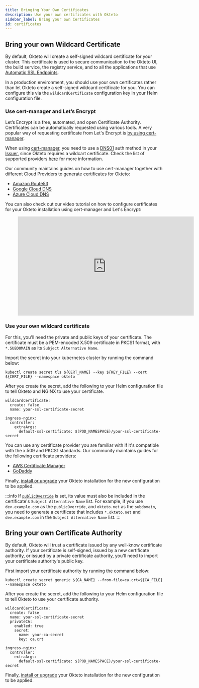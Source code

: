 ```yaml
---
title: Bringing Your Own Certificates
description: Use your own certificates with Okteto
sidebar_label: Bring your own Certificates
id: certificates
---
```


## Bring your own Wildcard Certificate

By default, Okteto will create a self-signed wildcard certificate for your cluster. This certificate is used to secure communication to the Okteto UI, the build service, the registry service, and to all the applications that use [Automatic SSL Endpoints](core/ingress/automatic-ssl).

In a production environment, you should use your own certificates rather than let Okteto create a self-signed wildcard certificate for you. You can configure this via the `wildcardCertificate` configuration key in your Helm configuration file.

### Use cert-manager and Let’s Encrypt

Let’s Encrypt is a free, automated, and open Certificate Authority. Certificates can be automatically requested using various tools. A very popular way of requesting certificate from Let's Encrypt is [by using cert-manager](https://github.com/cert-manager/cert-manager).

When using [cert-manager](https://cert-manager.io/), you need to use a [DNS01](https://cert-manager.io/docs/configuration/acme/dns01/#delegated-domains-for-dns01) auth method in your [Issuer](https://cert-manager.io/docs/concepts/issuer/), since Okteto requires a wildcart certificate.
Check the list of supported providers [here](https://cert-manager.io/docs/configuration/acme/dns01/) for more information.

Our community maintains guides on how to use cert-manager together with different Cloud Providers to generate certificates for Okteto:

- [Amazon Route53](https://community.okteto.com/t/how-do-i-configure-okteto-with-cert-manager-and-aws-route53/273/2)
- [Google Cloud DNS](https://community.okteto.com/t/how-do-i-configure-okteto-with-cert-manager-and-google-cloud-dns/274/2)
- [Azure Cloud DNS](https://community.okteto.com/t/how-do-i-configure-okteto-with-cert-manager-and-azure-cloud-dns/275/2)

You can also check out our video tutorial on how to configure certificates for your Okteto installation using cert-manager and Let's Encrypt:

<figure class="video_container">
  <iframe width="560" height="315" src="https://www.youtube.com/embed/sqfgttiZ24o" title="YouTube video player" frameborder="0" allow="accelerometer; autoplay; clipboard-write; encrypted-media; gyroscope; picture-in-picture; web-share" allowfullscreen></iframe>
</figure>


### Use your own wildcard certificate

For this, you'll need the private and public keys of your certificate. The certificate must be a PEM-encoded X.509 certificate in PKCS1 format, with `*.SUBDOMAIN` as its `Subject Alternative Name`.

Import the secret into your kubernetes cluster by running the command below:

```
kubectl create secret tls ${CERT_NAME} --key ${KEY_FILE} --cert ${CERT_FILE} --namespace okteto
```

After you create the secret, add the following to your Helm configuration file to tell Okteto and NGINX to use your certificate.

```
wildcardCertificate:
  create: false
  name: your-ssl-certificate-secret

ingress-nginx:
  controller:
    extraArgs:
      default-ssl-certificate: $(POD_NAMESPACE)/your-ssl-certificate-secret
```

You can use any certificate provider you are familiar with if it's compatible with the x.509 and PKCS1 standards. Our community maintains guides for the following certificate providers:

- [AWS Certificate Manager](https://community.okteto.com/t/how-do-i-configure-okteto-with-aws-certificate-manager/272)
- [GoDaddy](https://community.okteto.com/t/how-do-i-bring-my-godaddy-certificate-to-okteto/578/1)


Finally, [install or upgrade](get-started/quickstart-guide.mdx) your Okteto installation for the new configuration to be applied.

:::info
If [`publicOverride`](reference/helm-chart-values.mdx#publicoverride) is set, its value must also be included in the certificate's `Subject Alternative Name` list. For example, if you use `dev.example.com` as the `publicOverride`, and `okteto.net` as the `subdomain`, you need to generate a certificate that includes `*.okteto.net` and `dev.example.com` in the `Subject Alternative Name` list. 
:::

## Bring your own Certificate Authority

By default, Okteto will trust a certificate issued by any well-know certificate authority. If your certificate is self-signed, issued by a new certificate authority, or issued by a private certificate authority, you'll need to import your certificate authority's public key.

First import your certificate authority by running the command below:

```
kubectl create secret generic ${CA_NAME} --from-file=ca.crt=${CA_FILE} --namespace okteto
```

After you create the secret, add the following to your Helm configuration file to tell Okteto to use your certificate authority.

```
wildcardCertificate:
  create: false
  name: your-ssl-certificate-secret
  privateCA:
    enabled: true
    secret:
      name: your-ca-secret
      key: ca.crt

ingress-nginx:
  controller:
    extraArgs:
      default-ssl-certificate: $(POD_NAMESPACE)/your-ssl-certificate-secret
```

Finally, [install or upgrade](get-started/quickstart-guide.mdx) your Okteto installation for the new configuration to be applied.
